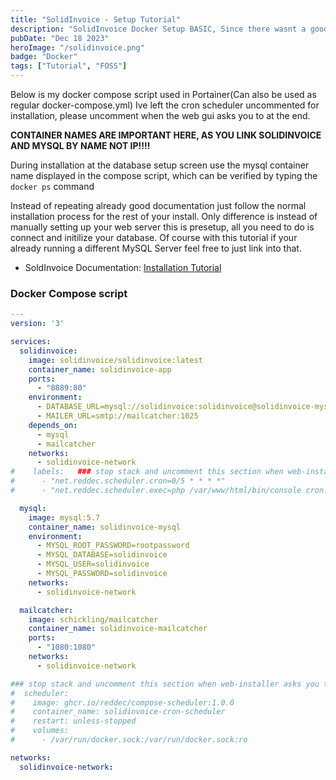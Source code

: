 ```yaml
---
title: "SolidInvoice - Setup Tutorial"
description: "SolidInvoice Docker Setup BASIC, Since there wasnt a good Tutorial for how to install SolidInvoice into a docker container I created my own."
pubDate: "Dec 18 2023"
heroImage: "/solidinvoice.png"
badge: "Docker"
tags: ["Tutorial", "FOSS"]
---
```


Below is my docker compose script used in Portainer(Can also be used as regular docker-compose.yml)  Ive left the cron scheduler uncommented for installation, please uncomment when the web gui asks you to at the end.

**CONTAINER NAMES ARE IMPORTANT HERE, AS YOU LINK SOLIDINVOICE AND MYSQL BY NAME NOT IP!!!!**

During installation at the database setup screen use the mysql container name displayed in the compose script, which can be verified by typing the ```docker ps``` command

Instead of repeating already good documentation just follow the normal installation process for the rest of your install.  Only difference is instead of manually setting up your web server this is presetup, all you need to do is connect and initilize your database.  Of course with this tutorial if your already running a different MySQL Server feel free to just link into that.

- SoldInvoice Documentation: [Installation Tutorial](https://docs.solidinvoice.co/en/latest/guide/installation.html)

### Docker Compose script

```yaml
---
version: '3'

services:
  solidinvoice:
    image: solidinvoice/solidinvoice:latest
    container_name: solidinvoice-app
    ports:
      - "8889:80"
    environment:
      - DATABASE_URL=mysql://solidinvoice:solidinvoice@solidinvoice-mysql/solidinvoice
      - MAILER_URL=smtp://mailcatcher:1025
    depends_on:
      - mysql
      - mailcatcher
    networks:
      - solidinvoice-network
#    labels:   ### stop stack and uncomment this section when web-installer asks you to setup cron job.
#      - "net.reddec.scheduler.cron=0/5 * * * *"
#      - "net.reddec.scheduler.exec=php /var/www/html/bin/console cron:run -e prod -n"

  mysql:
    image: mysql:5.7
    container_name: solidinvoice-mysql
    environment:
      - MYSQL_ROOT_PASSWORD=rootpassword
      - MYSQL_DATABASE=solidinvoice
      - MYSQL_USER=solidinvoice
      - MYSQL_PASSWORD=solidinvoice
    networks:
      - solidinvoice-network

  mailcatcher:
    image: schickling/mailcatcher
    container_name: solidinvoice-mailcatcher
    ports:
      - "1080:1080"
    networks:
      - solidinvoice-network

### stop stack and uncomment this section when web-installer asks you to setup cron job.
#  scheduler:
#    image: ghcr.io/reddec/compose-scheduler:1.0.0
#    container_name: solidinvoice-cron-scheduler
#    restart: unless-stopped
#    volumes:
#      - /var/run/docker.sock:/var/run/docker.sock:ro

networks:
  solidinvoice-network:
  ```
  
